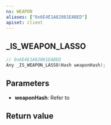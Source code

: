 ```yaml
---
ns: WEAPON
aliases: ["0x6E4E1A82081EABED"]
apiset: client
---
```

## _IS_WEAPON_LASSO

```c
// 0x6E4E1A82081EABED
Any _IS_WEAPON_LASSO(Hash weaponHash);
```


## Parameters
* **weaponHash**: Refer to <EmbeddedEnum name="eWeaponHash" />

## Return value
